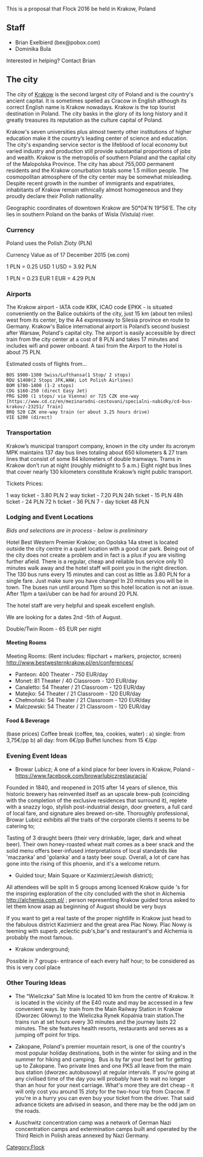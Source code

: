 This is a proposal that Flock 2016 be held in Krakow, Poland

== Staff ==

* Brian Exelbierd (bex@pobox.com)
* Dominika Bula

Interested in helping? Contact Brian

== The city ==

The city of [https://en.wikipedia.org/wiki/Kraków Krakow] is the second largest city of Poland and is the country's ancient capital. It is sometimes spelled as Cracow in English although its correct English name is Krakow nowadays. Krakow is the top tourist destination in Poland. The city basks in the glory of its long history and it greatly treasures its reputation as the culture capital of Poland. 

Krakow's seven universities plus almost twenty other institutions of higher education make it the country’s leading center of science and education. The city's expanding service sector is the lifeblood of local economy but varied industry and production still provide substantial proportions of jobs and wealth. Krakow is the metropolis of southern Poland and the capital city of the Malopolska Province. The city has about 755,000 permanent residents and the Krakow conurbation totals some 1.5 million people. The cosmopolitan atmosphere of the city center may be somewhat misleading. Despite recent growth in the number of immigrants and expatriates, inhabitants of Krakow remain ethnically almost homogeneous and they proudly declare their Polish nationality. 

Geographic coordinates of downtown Krakow are 50°04'N 19°56'E. The city lies in southern Poland on the banks of Wisla (Vistula) river. 

=== Currency ===

Poland uses the Polish Zloty (PLN)

Currency Value as of 17 December 2015 (xe.com)

1 PLN = 0.25 USD
1 USD = 3.92 PLN

1 PLN = 0.23 EUR
1 EUR = 4.29 PLN

=== Airports ===

The Krakow airport - IATA code KRK, ICAO code EPKK - is situated conveniently on the Balice outskirts of the city, just 15 km (about ten miles) west from its center, by the A4 expressway to Silesia province en route to Germany.  Krakow's Balice international airport is Poland’s second busiest after Warsaw, Poland's capital city.  The airport is easily accessible by direct train from the city center at a cost of 8 PLN and takes 17 minutes and includes wifi and power onboard.  A taxi from the Airport to the Hotel is about 75 PLN.

Estimated costs of flights from…

<pre>
BOS $900-1300 Swiss/Lufthansa(1 Stop/ 2 stops)
RDU $1400(2 Stops JFK,WAW; Lot Polish Airlines) 
BOM $780-1400 (1-2 stops)
CDG $160-250 (direct Easy Jet)
PRG $200 (1 stops/ via Vienna) or 725 CZK one-way [https://www.cd.cz/en/mezinarodni-cestovani/specialni-nabidky/cd-bus-krakov/-23251/ Train]
BRQ 520 CZK one-way train (or about 3.25 hours drive)
VIE $200 (direct)
</pre>

=== Transportation ===

Krakow’s municipal transport company, known in the city under its acronym MPK maintains 137 day bus lines totaling about 650 kilometers & 27 tram lines that consist of some 84 kilometers of double tramways. Trams in Krakow don’t run at night (roughly midnight to 5 a.m.)  Eight night bus lines that cover nearly 130 kilometers constitute Krakow’s night public transport.
 
Tickets Prices:

1 way ticket - 3.80 PLN
2 way ticket -  7.20 PLN
24h ticket - 15 PLN
48h ticket - 24 PLN
72 h ticket - 36 PLN
7 - day ticket 48 PLN

=== Lodging and Event Locations ===

''Bids and selections are in process - below is preliminary''

Hotel Best Western Premier Kraków; on Opolska 14a street  is located outside the city centre in a quiet location with a good car park. Being out of the city does not create a problem and in fact is a plus if you are visiting further afield.  There is a regular, cheap and reliable bus service only 10 minutes walk away and the hotel staff will point you in the right direction. The 130 bus runs every 15 minutes and can cost as little as 3.80 PLN for a single fare. Just make sure you have change! In 20 minutes you will be in town. The buses run until around 11pm so this hotel location is not an issue.  After 11pm a taxi/uber can be had for around 20 PLN.

The hotel staff are very helpful and speak excellent english. 

We are looking for a dates 2nd -5th of August.

Double/Twin Room - 65 EUR per night

==== Meeting Rooms ====

Meeting Rooms: (Rent includes: flipchart + markers, projector, screen)
http://www.bestwesternkrakow.pl/en/conferences/
* Panteon: 400 Theater - 750 EUR/day
* Monet: 81 Theater / 40 Classroom - 120 EUR/day
* Canaletto: 54 Theater / 21 Classroom - 120 EUR/day
* Matejko: 54 Theater / 21 Classroom - 120 EUR/day
* Chełmoński: 54 Theater / 21 Classroom - 120 EUR/day
* Malczewski: 54 Theater / 21 Classroom - 120 EUR/day

==== Food & Beverage ====

(base prices)
Coffee break (coffee, tea, cookies, water) : a) single: from 3,75€/pp b) all day: from 6€/pp
Buffet lunches: from 15 €/pp

=== Evening Event Ideas ===

* Browar Lubicz; A one of a kind place for beer lovers in Krakow, Poland - https://www.facebook.com/browarlubiczrestauracja/

Founded in 1840, and reopened in 2015 after 14 years of silence, this historic brewery has reinvented itself as an upscale brew-pub (coinciding with the completion of the exclusive residences that surround it), replete with a snazzy logo, stylish post-industrial design, door greeters, a full card of local fare, and signature ales brewed on-site. Thoroughly professional, Browar Lubicz exhibits all the traits of the corporate clients it seems to be catering to;

Tasting of 3 draught beers (their very drinkable, lager, dark and wheat beer).
Their own honey-roasted wheat malt comes as a beer snack and the solid menu offers beer-infused interpretations of local standards like 'maczanka' and 'golanka' and a tasty beer soup. Overall, a lot of care has gone into the rising of this phoenix, and it's a welcome return.

* Guided tour; Main Square or Kazimierz(Jewish district);

All attendees will be split in 5 groups among licensed Krakow quide 's  for the inspiring exploration of the city concluded with the shot in Alchemia http://alchemia.com.pl/ ; person representing Krakow guided torus asked to let them know asap as beginning of August should be very buys   

If you want to get a real taste of the proper nightlife in Krakow just head to the fabulous district Kazimierz and the great area Plac Nowy. Plac Nowy is teeming with superb ,eclectic pub's,bar's and restaurant's and Alchemia is probably the most famous. 

* Krakow underground;

Possible in 7 groups- entrance of each every half hour; to be considered as this is very cool place

=== Other Touring Ideas ===

* The “Wieliczka” Salt Mine is located 10 km from the centre of Krakow. It is located in the vicinity of the E40 route and may be accessed in a few convenient ways. by  train from the Main Railway Station in Krakow (Dworzec Główny) to the Wieliczka Rynek Kopalnia train station.The trains run at set hours every 30 minutes and the journey lasts 22 minutes. The site features health resorts, restaurants and serves as a jumping off point for trips.

* Zakopane, Poland's premier mountain resort, is one of the country's most popular holiday destinations, both in the winter for skiing and in the summer for hiking and camping.  Bus is by far your best bet for getting up to Zakopane. Two private lines and one PKS all leave from the main bus station (dworzec autobusowy) at regular intervals. If you're going at any civilised time of the day you will probably have to wait no longer than an hour for your next carriage. What's more they are dirt cheap - it will only cost you around 15 zloty for the two-hour trip from Cracow. If you're in a hurry you can even buy your ticket from the driver. That said advance tickets are advised in season, and there may be the odd jam on the roads.

* Auschwitz concentration camp was a network of German Nazi concentration camps and extermination camps built and operated by the Third Reich in Polish areas annexed by Nazi Germany.

[[Category:Flock]]

